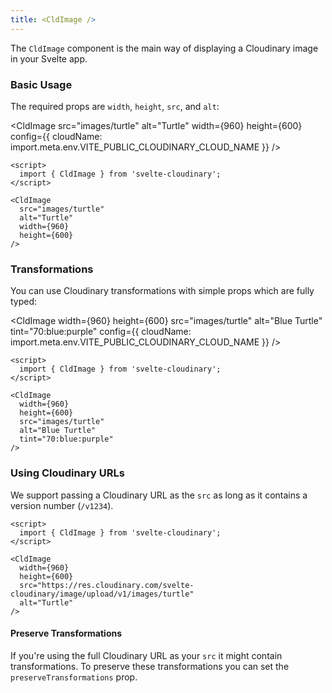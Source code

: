 ```yaml
---
title: <CldImage />
---
```



The `CldImage` component is the main way of displaying a Cloudinary image in your Svelte app.

### Basic Usage

The required props are `width`, `height`, `src`, and `alt`:

<CldImage
	src="images/turtle"
	alt="Turtle"
	width={960}
	height={600}
	config={{ cloudName: import.meta.env.VITE_PUBLIC_CLOUDINARY_CLOUD_NAME }}
/>

```svelte
<script>
  import { CldImage } from 'svelte-cloudinary';
</script>

<CldImage
  src="images/turtle"
  alt="Turtle"
  width={960}
  height={600}
/>
```

### Transformations

You can use Cloudinary transformations with simple props which are fully typed:

<CldImage
	width={960}
	height={600}
	src="images/turtle"
	alt="Blue Turtle"
	tint="70:blue:purple"
	config={{ cloudName: import.meta.env.VITE_PUBLIC_CLOUDINARY_CLOUD_NAME }}
/>

```svelte
<script>
  import { CldImage } from 'svelte-cloudinary';
</script>

<CldImage
  width={960}
  height={600}
  src="images/turtle"
  alt="Blue Turtle"
  tint="70:blue:purple"
/>
```

### Using Cloudinary URLs

We support passing a Cloudinary URL as the `src` as long as it contains a version number (`/v1234`).

```svelte
<script>
  import { CldImage } from 'svelte-cloudinary';
</script>

<CldImage
  width={960}
  height={600}
  src="https://res.cloudinary.com/svelte-cloudinary/image/upload/v1/images/turtle"
  alt="Turtle"
/>
```

#### Preserve Transformations

If you're using the full Cloudinary URL as your `src` it might contain transformations. To preserve these transformations you can set the `preserveTransformations` prop.
